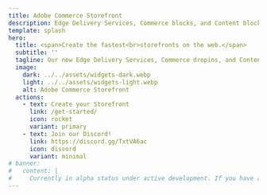 ```yaml
---
title: Adobe Commerce Storefront
description: Edge Delivery Services, Commerce blocks, and Content blocks define the new Adobe Commerce Storefront.
template: splash
hero:
  title: <span>Create the fastest<br>storefronts on the web.</span>
  subtitle: ''
  tagline: Our new Edge Delivery Services, Commerce dropins, and Content blocks are now combined to create the fastest shops on the web. Find out how they can work for you.
  image:
    dark: ../../assets/widgets-dark.webp
    light: ../../assets/widgets-light.webp
    alt: Adobe Commerce Storefront
  actions:
    - text: Create your Storefront
      link: /get-started/
      icon: rocket
      variant: primary
    - text: Join our Discord!
      link: https://discord.gg/TxtVA6ac
      icon: discord
      variant: minimal
# banner:
#   content: |
#     Currently in alpha status under active development. If you have any questions, please visit our <a href="https://discord.gg/xxVR2R3rRn"> Edge Delivery Discord server</a>.
---
```



<CardGrid>
  <LinkCard
    icon="rocket"
    title="Create your Storefront"
    description="Give us 20 minutes, we'll give you the foundation for your next storefront."
    href="/get-started/"
  />
  <LinkCard
    icon="seti:graphql"
    title="Commerce API Playground"
    description="Explore our Commerce API with predefined and custom queries."
    href="/playgrounds/"
  />
  <LinkCard
    icon="seti:code-search"
    title="Product Details dropin"
    description="Discover how flexible our Commerce components are with our Product Details dropin."
    href="/product-details/pdp-introduction/"
  />
  <LinkCard
    icon="seti:code-search"
    title="Cart dropin"
    description="Learn about the Cart dropin."
    href="/dropins/cart/cart-introduction/"
  />
  <LinkCard
    icon="seti:code-search"
    title="Checkout dropin"
    description="Learn about the Checkout dropin."
    href="/dropins/checkout/checkout-introduction/"
  />
</CardGrid>

